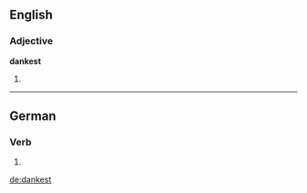 ==English==

===Adjective===
'''dankest'''

# {{superlative of|dank}}

----

==German==

===Verb===
{{head|de}}

# {{de-verb form of|danken|2|s|k1}}

[[de:dankest]]